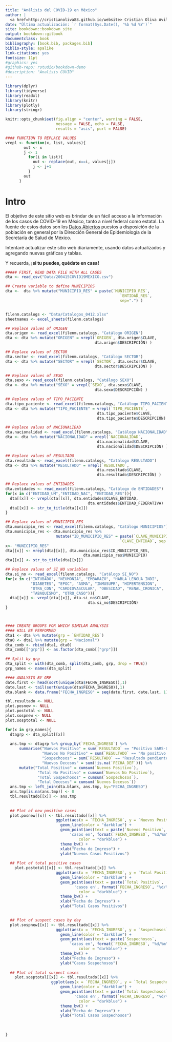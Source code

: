 ```yaml
--- 
title: "Análisis del COVID-19 en México"
author: |
  <a href=http://cristianoliva88.github.io/website> Cristian Oliva Avilés </a>
date: "Última actualización: `r format(Sys.Date(), '%b %d %Y')`"
site: bookdown::bookdown_site
output: bookdown::gitbook
documentclass: book
bibliography: [book.bib, packages.bib]
biblio-style: apalike
link-citations: yes
fontsize: 11pt
#graphics: yes
#github-repo: rstudio/bookdown-demo
#description: "Analisis COVID"
---
```


```r
library(dplyr)
library(tidyverse)
library(readxl)
library(knitr)
library(plotly)
library(stringr)

knitr::opts_chunk$set(fig.align = "center", warning = FALSE, 
                      message = FALSE, echo = FALSE, 
                      results = "asis", purl = FALSE)

#### FUNCTION TO REPLACE VALUES
vrepl <- function(x, list, values){
        out <- x
        j <- 1
          for(i in list){
            out <- replace(out, x==i, values[j])
            j <- j+1
          }
        out
      }

```

# Intro 

El objetivo de este sitio web es brindar de un fácil acceso a la información de los casos de COVID-19 en México, tanto a nivel federal como estatal. La fuente de estos datos son los [Datos Abiertos](https://www.gob.mx/salud/documentos/datos-abiertos-152127?idiom=es) puestos a disposición de la población en general por la Dirección General de Epidemiología de la Secretaría de Salud de México.

Intentaré actualizar este sitio web diariamente, usando datos actualizados y agregando nuevas gráficas y tablas.

Y recuerda, **¡si tu puedes, quédate en casa!**


```r
##### FIRST, READ DATA FILE WITH ALL CASES
dta <- read_csv("Data/200415COVID19MEXICO.csv")

## Create variable to define MUNICIPIOS
dta <-  dta %>% mutate("MUNICIPIO_RES" = paste(`MUNICIPIO_RES`,
                                                  `ENTIDAD_RES`,
                                                  sep=".") )


filenm.catalogs <- "Data/Catalogos_0412.xlsx"
sheetnames <- excel_sheets(filenm.catalogs)

## Replace values of ORIGEN
dta.origen <- read_excel(filenm.catalogs, "Catálogo ORIGEN")
dta <- dta %>% mutate("ORIGEN" = vrepl(`ORIGEN`, dta.origen$CLAVE,
                                       dta.origen$DESCRIPCIÓN) )

## Replace values of SECTOR
dta.sector <- read_excel(filenm.catalogs, "Catálogo SECTOR")
dta <- dta %>% mutate("SECTOR" = vrepl(`SECTOR`, dta.sector$CLAVE,
                                       dta.sector$DESCRIPCIÓN) )

## Replace values of SEXO
dta.sexo <- read_excel(filenm.catalogs, "Catálogo SEXO")
dta <- dta %>% mutate("SEXO" = vrepl(`SEXO`, dta.sexo$CLAVE,
                                       dta.sexo$DESCRIPCIÓN) )

## Replace values of TIPO_PACIENTE
dta.tipo_paciente <- read_excel(filenm.catalogs, "Catálogo TIPO_PACIENTE")
dta <- dta %>% mutate("TIPO_PACIENTE" = vrepl(`TIPO_PACIENTE`,
                                        dta.tipo_paciente$CLAVE,
                                        dta.tipo_paciente$DESCRIPCIÓN) )

## Replace values of NACIONALIDAD
dta.nacionalidad <- read_excel(filenm.catalogs, "Catálogo NACIONALIDAD")
dta <- dta %>% mutate("NACIONALIDAD" = vrepl(`NACIONALIDAD`,
                                        dta.nacionalidad$CLAVE,
                                        dta.nacionalidad$DESCRIPCIÓN) )

## Replace values of RESULTADO
dta.resultado <- read_excel(filenm.catalogs, "Catálogo RESULTADO")
dta <- dta %>% mutate("RESULTADO" = vrepl(`RESULTADO`,
                                        dta.resultado$CLAVE,
                                        dta.resultado$DESCRIPCIÓN) )

## Replace values of ENTIDADES
dta.entidades <- read_excel(filenm.catalogs, "Catálogo de ENTIDADES")
for(x in c("ENTIDAD_UM","ENTIDAD_NAC", "ENTIDAD_RES")){
  dta[[x]] <- vrepl(dta[[x]], dta.entidades$CLAVE_ENTIDAD,
                                    dta.entidades$ENTIDAD_FEDERATIVA) 
  dta[[x]] <- str_to_title(dta[[x]])
}

## Replace values of MUNICIPIO_RES
dta.municipio_res <- read_excel(filenm.catalogs, "Catálogo MUNICIPIOS")
dta.municipio_res <- dta.municipio_res %>% 
                      mutate("ID_MUNICIPIO_RES" = paste(`CLAVE_MUNICIPIO`,
                                                  `CLAVE_ENTIDAD`, sep = "."))
x<- "MUNICIPIO_RES"
dta[[x]] <- vrepl(dta[[x]], dta.municipio_res$ID_MUNICIPIO_RES,
                                  dta.municipio_res$MUNICIPIO) 
dta[[x]] <- str_to_title(dta[[x]])

## Replace values of SI_NO variables
dta.si_no <- read_excel(filenm.catalogs, "Catálogo SI_NO")
for(x in c("INTUBADO", "NEUMONIA", "EMBARAZO", "HABLA_LENGUA_INDI",
           "DIABETES", "EPOC", "ASMA", "INMUSUPR", "HIPERTENSION",
           "OTRA_CON", "CARDIOVASCULAR", "OBESIDAD", "RENAL_CRONICA",
           "TABAQUISMO", "OTRO_CASO")){
  dta[[x]] <- vrepl(dta[[x]], dta.si_no$CLAVE,
                                    dta.si_no$DESCRIPCIÓN) 
}



#### CREATE GROUPS FOR WHICH SIMILAR ANALYSIS
#### WILL BE PERFORMED
dta1 <- dta %>% mutate(grp = `ENTIDAD_RES`)
dta0 <- dta1 %>% mutate(grp = "Nacional") 
dta_comb <- rbind(dta1, dta0)
dta_comb[["grp"]] <- as.factor(dta_comb[["grp"]])

## Split by grp
dta_split <- with(dta_comb, split(dta_comb, grp, drop = TRUE))
grp_names <- names(dta_split)

```

```r
#### ANALYSIS BY GRP
date.first <- head(sort(unique(dta$FECHA_INGRESO)),1)
date.last <- tail(sort(unique(dta$FECHA_INGRESO)),1)
dta.blank <- data.frame("FECHA_INGRESO" = seq(date.first, date.last, 1))

tbl.resultado <- NULL
plot.posnew <- NULL
plot.postotal <- NULL
plot.sospnew <- NULL
plot.sosptotal <- NULL

for(x in grp_names){
  dtagrp <- dta_split[[x]]
  
  ans.tmp <- dtagrp %>% group_by(`FECHA_INGRESO`) %>%
      summarise("Nuevos Positivo" = sum(`RESULTADO` == "Positivo SARS-CoV-2"),
                "Nuevos No Positivo" = sum(`RESULTADO` == "No positivo SARS-CoV-2"),
                "Sospechosos" = sum(`RESULTADO` == "Resultado pendiente"),
                "Nuevos Decesos" = sum(!is.na(`FECHA_DEF`))) %>%
      mutate("Total Positivo" = cumsum(`Nuevos Positivo`),
              "Total No Positivo" = cumsum(`Nuevos No Positivo`),
              "Total Sospechosos" = cumsum(`Sospechosos`),
              "Total Decesos" = cumsum(`Nuevos Decesos`))
  ans.tmp <- left_join(dta.blank, ans.tmp, by="FECHA_INGRESO")
  ans.tmp[is.na(ans.tmp)] <- 0
  tbl.resultado[[x]] <- ans.tmp
  
  
  ## Plot of new positive cases
  plot.posnew[[x]] <- tbl.resultado[[x]] %>%
                      ggplot(aes(x = `FECHA_INGRESO`, y = `Nuevos Positivo`)) +
                        geom_line(color = "darkblue") + 
                        geom_point(aes(text = paste(`Nuevos Positivo`, 
                            'casos en', format(`FECHA_INGRESO`, "%d/%m"))), 
                                color = "darkblue") + 
                        theme_bw() +
                        xlab("Fecha de Ingreso") + 
                        ylab("Nuevos Casos Positivos")
  
  ## Plot of total positive cases
    plot.postotal[[x]] <- tbl.resultado[[x]] %>%
                      ggplot(aes(x = `FECHA_INGRESO`, y = `Total Positivo`)) +
                        geom_line(color = "darkblue") + 
                        geom_point(aes(text = paste(`Total Positivo`, 
                              'casos en', format(`FECHA_INGRESO`, "%d/%m"))), 
                                color = "darkblue") + 
                        theme_bw() +
                        xlab("Fecha de Ingreso") + 
                        ylab("Total Casos Positivos")

    
  ## Plot of suspect cases by day
  plot.sospnew[[x]] <- tbl.resultado[[x]] %>%
                      ggplot(aes(x = `FECHA_INGRESO`, y = `Sospechosos`)) +
                        geom_line(color = "darkblue") + 
                        geom_point(aes(text = paste(`Sospechosos`, 
                            'casos en', format(`FECHA_INGRESO`, "%d/%m"))), 
                                color = "darkblue") + 
                        theme_bw() +
                        xlab("Fecha de Ingreso") + 
                        ylab("Casos Sospechosos")
  
  ## Plot of total suspect cases
    plot.sosptotal[[x]] <- tbl.resultado[[x]] %>%
                    ggplot(aes(x = `FECHA_INGRESO`, y = `Total Sospechosos`)) +
                        geom_line(color = "darkblue") + 
                        geom_point(aes(text = paste(`Total Sospechosos`, 
                              'casos en', format(`FECHA_INGRESO`, "%d/%m"))), 
                                color = "darkblue") + 
                        theme_bw() +
                        xlab("Fecha de Ingreso") + 
                        ylab("Total Casos Sospechosos")    
                            
                        
  
}


```

